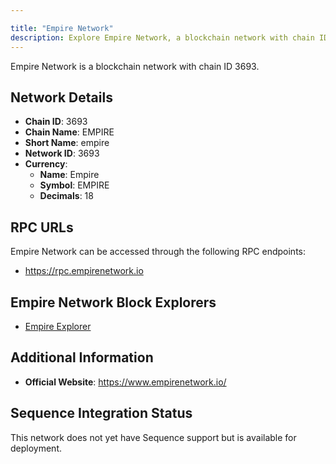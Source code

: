 ```yaml
---

title: "Empire Network"
description: Explore Empire Network, a blockchain network with chain ID 3693. Learn about its native currency, Empire, and how to interact with the network.
---
```




Empire Network is a blockchain network with chain ID 3693.

## Network Details

- **Chain ID**: 3693
- **Chain Name**: EMPIRE
- **Short Name**: empire
- **Network ID**: 3693
- **Currency**: 
  - **Name**: Empire
  - **Symbol**: EMPIRE
  - **Decimals**: 18

## RPC URLs

Empire Network can be accessed through the following RPC endpoints:

- https://rpc.empirenetwork.io

## Empire Network Block Explorers

- [Empire Explorer](https://explorer.empirenetwork.io)

## Additional Information

- **Official Website**: https://www.empirenetwork.io/

## Sequence Integration Status

This network does not yet have Sequence support but is available for deployment.
